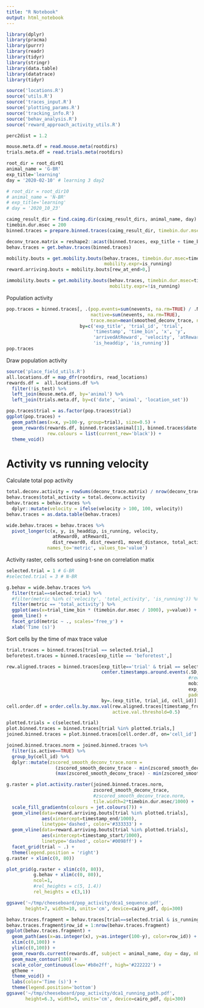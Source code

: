 ```yaml
---
title: "R Notebook"
output: html_notebook
---
```

```r
library(dplyr)
library(pracma)
library(purrr)
library(readr)
library(tidyr)
library(stringr)
library(data.table)
library(datatrace)
library(tidyr)

source('locations.R')
source('utils.R')
source('traces_input.R')
source('plotting_params.R')
source('tracking_info.R')
source('behav_analysis.R')
source('reward_approach_activity_utils.R')

perc2dist = 1.2
```

```r
mouse.meta.df = read.mouse.meta(rootdirs)
trials.meta.df = read.trials.meta(rootdirs)
```


```r
root_dir = root_dir01
animal_name = 'G-BR'
exp_title='learning'
day = '2020-02-10' # learning 3 day2

# root_dir = root_dir10
# animal_name = 'N-BR'
# exp_title='learning'
# day = '2020_10_23'

caimg_result_dir = find.caimg.dir(caimg_result_dirs, animal_name, day)
timebin.dur.msec = 200
binned.traces = prepare.binned.traces(caimg_result_dir, timebin.dur.msec=timebin.dur.msec)

deconv_trace.matrix = reshape2::acast(binned.traces, exp_title + time_bin ~ cell_id, value.var='zscored_smooth_deconv_trace')
behav.traces = get.behav.traces(binned.traces)
```

```r
mobility.bouts = get.mobility.bouts(behav.traces, timebin.dur.msec=timebin.dur.msec,
                                    mobility.expr=is_running)
reward.arriving.bouts = mobility.bouts[rew_at_end>0,]

immobility.bouts = get.mobility.bouts(behav.traces, timebin.dur.msec=timebin.dur.msec,
                                      mobility.expr=!is_running)
```

Population activity
```r
pop.traces = binned.traces[, .(pop.events=sum(nevents, na.rm=TRUE) / .N, 
                               nactive=sum(nevents, na.rm=TRUE),
                               trace.mean=mean(smoothed_deconv_trace, na.rm=TRUE)),
                           by=c('exp_title', 'trial_id', 'trial', 
                                'timestamp', 'time_bin', 'x', 'y', 
                                'arrivedAtReward', 'velocity', 'atReward', 'atReward0', 'atReward1', 
                                'is_headdip', 'is_running')] 
pop.traces
```

Draw population activity
```r
source('place_field_utils.R')
all.locations.df = map_dfr(rootdirs, read_locations)
rewards.df =  all.locations.df %>%
  filter(!is_test) %>%
  left_join(mouse.meta.df, by='animal') %>%
  left_join(trials.meta.df, by=c('date', 'animal', 'location_set'))

pop.traces$trial = as.factor(pop.traces$trial)
ggplot(pop.traces) +
  geom_path(aes(x=x, y=100-y, group=trial), size=0.5) +
  geom_rewards(rewards.df, binned.traces$animal[1], binned.traces$date[1], nbins = 100, 
               rew.colours = list(current_rew='black')) +
  theme_void()
```
# Activity vs running velocity

Calculate total pop activity
```r
total.deconv.activity = rowSums(deconv_trace.matrix) / nrow(deconv_trace.matrix)
behav.traces$total_activity = total.deconv.activity
behav.traces = behav.traces %>%
  dplyr::mutate(velocity = ifelse(velocity > 100, 100, velocity))
behav.traces = as.data.table(behav.traces)

wide.behav.traces = behav.traces %>%
  pivot_longer(c(x, y, is_headdip, is_running, velocity,  
                 atReward0, atReward1, 
                 dist_reward0, dist_reward1, moved_distance, total_activity),
               names_to='metric', values_to='value')
```

Activity raster, cells sorted using t-sne on correlation matix
```r
selected.trial = 1 # G-BR
#selected.trial = 3 # N-BR

g.behav = wide.behav.traces %>%
  filter(trial==selected.trial) %>%
  #filter(metric %in% c('velocity', 'total_activity', 'is_running')) %>% 
  filter(metric == 'total_activity') %>%
  ggplot(aes(x=trial_time_bin * (timebin.dur.msec / 1000), y=value)) +
  geom_line() +
  facet_grid(metric ~ ., scales='free_y') +
  xlab('Time (s)')
```

Sort cells by the time of max trace value
```r
trial.traces = binned.traces[trial == selected.trial,]
beforetest.traces = binned.traces[exp_title == 'beforetest',]

rew.aligned.traces = binned.traces[exp_title=='trial' & trial == selected.trial, 
                                   center.timestamps.around.events(.SD, 
                                                                   #reward.arriving.bouts[trial == selected.trial], 
                                                                   mobility.bouts[trial == selected.trial],
                                                                   exp_title[1],
                                                                   padding.after.event=5000/timebin.dur.msec), 
                                   by=.(exp_title, trial_id, cell_id)][aligned_event_id >= 0,]
cell.order.df = order.cells.by.max.val(rew.aligned.traces[timestamp_from_start >= 0 & timestamp_from_end <= 5000],
                                       active.val.threshold=0.5)
```

```r
plotted.trials = c(selected.trial)
plot.binned.traces = binned.traces[trial %in% plotted.trials,]
joined.binned.traces = plot.binned.traces[cell.order.df, on='cell_id']

joined.binned.traces.norm = joined.binned.traces %>%
  filter(is.active==TRUE) %>%
  group_by(cell_id) %>%
  dplyr::mutate(zscored_smooth_deconv_trace.norm = 
                  (zscored_smooth_deconv_trace - min(zscored_smooth_deconv_trace)) / 
                  (max(zscored_smooth_deconv_trace) - min(zscored_smooth_deconv_trace)))

g.raster = plot.activity.raster(joined.binned.traces.norm, 
                                zscored_smooth_deconv_trace,
                                #zscored_smooth_deconv_trace.norm, 
                                tile.width=2*timebin.dur.msec/1000) +
  scale_fill_gradientn(colours = jet.colours(7)) + 
  geom_vline(data=reward.arriving.bouts[trial %in% plotted.trials],
             aes(xintercept=timestamp_end/1000),
             linetype='dashed', color='#333333') +
  geom_vline(data=reward.arriving.bouts[trial %in% plotted.trials],
             aes(xintercept=timestamp_start/1000),
             linetype='dashed', color='#0098ff') +
  facet_grid(trial ~ .) +
  theme(legend.position = 'right')
g.raster + xlim(c(0, 80))

plot_grid(g.raster + xlim(c(0, 80)), 
          g.behav + xlim(c(0, 80)), 
          ncol=1, 
          #rel_heights = c(5, 1.4))
          rel_heights = c(3,1))

ggsave('~/tmp/cheeseboard/pop_activity/dca1_sequence.pdf', 
       height=7, width=10, units='cm', device=cairo_pdf, dpi=300)

behav.traces.fragment = behav.traces[trial==selected.trial & is_running]
behav.traces.fragment$row_id = 1:nrow(behav.traces.fragment)
ggplot(behav.traces.fragment) +
  geom_path(aes(x=as.integer(x), y=as.integer(100-y), color=row_id)) +
  xlim(c(0,100)) +
  ylim(c(0,100)) +
  geom_rewards.current(rewards.df, subject = animal_name, day = day, nbins=100, rew.size=4, stroke.size=1) +
  geom_maze_contour(100) +
  scale_color_continuous(low='#b8e2ff', high='#222222') +
  gtheme +
  theme_void() +
  labs(color='Time (s)') +
  theme(legend.position='bottom') 
ggsave('~/tmp/cheeseboard/pop_activity/dca1_running_path.pdf', 
       height=6.3, width=5, units='cm', device=cairo_pdf, dpi=300)

```
